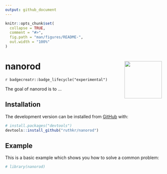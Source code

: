 ```yaml
---
output: github_document
---
```


<!-- README.md is generated from README.Rmd. Please edit that file -->

```r
knitr::opts_chunk$set(
  collapse = TRUE,
  comment = "#>",
  fig.path = "man/figures/README-",
  out.width = "100%"
)
```

# nanorod <img src="man/figures/logo.png" align="right" width="120"/>

<!-- badges: start -->
`r badgecreatr::badge_lifecycle("experimental")`
<!-- badges: end -->

The goal of nanorod is to ...

## Installation

<!-- You can install the released version of nanorod from [CRAN](https://CRAN.R-project.org) with: -->

<!-- ``` r -->
<!-- install.packages("nanorod") -->
<!-- ``` -->

The development version can be installed from [GitHub](https://github.com/) with:

``` r
# install.packages("devtools")
devtools::install_github("ruthkr/nanorod")
```
## Example

This is a basic example which shows you how to solve a common problem:

```r
# library(nanorod)
```
